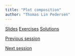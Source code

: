 ```yaml
---
title: "Plot composition"
author: "Thomas Lin Pedersen"
---
```


::: {.text-center .plain}
:::::: {.btn-group}
[Slides](../slides/3_1_composition.qmd){.btn .btn-primary role="button"}
[Exercises](){.btn .btn-success .disabled role="button"}
[Solutions](){.btn .btn-warning .disabled role="button"}
::::::
:::

::: {.d-flex .justify-content-between}
[<i class="bi bi-caret-left"></i> Previous session](../sessions/2_2_theme_guide.qmd){.btn .btn-sm .btn-outline-secondary role="button"}

[Next session <i class="bi bi-caret-right"></i>](../sessions/3_2_interaction.qmd){.btn .btn-sm .btn-outline-secondary role="button"}
:::
